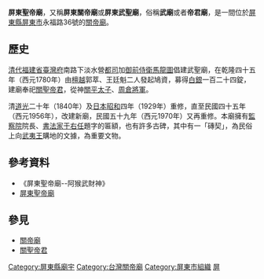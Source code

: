 {{Coord|22.6714468|120.4880563|source:GoogleMaps|display=title}}
'''屏東聖帝廟'''，又稱'''屏東關帝廟'''或'''屏東武聖廟'''，俗稱'''武廟'''或者'''帝君廟'''，是一間位於[[屏東縣|屏東縣]][[屏東市|屏東市]]永福路36號的[[關帝廟|關帝廟]]。

== 歷史 ==
[[清代|清代]][[福建省|福建省]][[臺灣府|臺灣府]]南路下淡水營[[都司|都司]]加[[御前侍衛|御前侍衛]][[馬龍圖|馬龍圖]]倡建武聖廟，在乾隆四十五年（西元1780年）由[[檀越|檀越]]郭萃、王廷魁二人發起鳩資，募得[[白銀|白銀]]一百二十四錠，建廟奉祀[[關聖帝君|關聖帝君]]，從神[[關平|關平]][[太子|太子]]、[[周倉|周倉]][[將軍|將軍]]。

清[[道光|道光]]二十年（1840年）及[[日本|日本]][[昭和|昭和]]四年（1929年）重修，直至民國四十五年（西元1956年），改建新廟，民國五十九年（西元1970年）又再重修。本廟擁有[[監察院|監察院]]院長、[[書法家|書法家]][[于右任|于右任]]題字的匾額，也有許多古碑，其中有一「磚契」，為民俗上向[[武夷王|武夷王]]購地的文據，為重要文物。

==參考資料==
*《屏東聖帝廟--阿猴武財神》
*[http://www.323pt.org.tw/redgod.php 屏東聖帝廟] {{Wayback|url=http://www.323pt.org.tw/redgod.php |date=20130303013202 }}

==參見==
*[[關帝廟|關帝廟]]
*[[關聖帝君|關聖帝君]]

[[Category:屏東縣廟宇|Category:屏東縣廟宇]]
[[Category:台灣關帝廟|Category:台灣關帝廟]]
[[Category:屏東市組織|Category:屏東市組織]]
[[Category:保存中華民國古物的宗教場所|屏]]